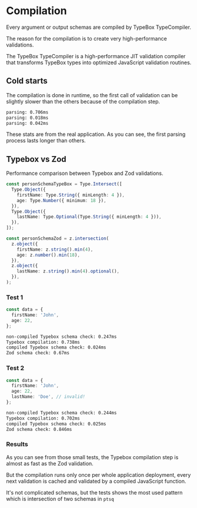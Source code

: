 # Compilation

Every argument or output schemas are compiled by TypeBox TypeCompiler.

The reason for the compilation is to create very high-performance validations.

The TypeBox TypeCompiler is a high-performance JIT validation compiler that transforms TypeBox types into optimized JavaScript validation routines.

## Cold starts

The compilation is done in runtime, so the first call of validation can be slightly slower than the others because of the compilation step.

```txt
parsing: 0.706ms
parsing: 0.018ms
parsing: 0.042ms
```

These stats are from the real application. As you can see, the first parsing process lasts longer than others.

## Typebox vs Zod

Performance comparison between Typebox and Zod validations.

```ts copy filename="validation.ts"
const personSchemaTypeBox = Type.Intersect([
  Type.Object({
    firstName: Type.String({ minLength: 4 }),
    age: Type.Number({ minimum: 18 }),
  }),
  Type.Object({
    lastName: Type.Optional(Type.String({ minLength: 4 })),
  }),
]);

const personSchemaZod = z.intersection(
  z.object({
    firstName: z.string().min(4),
    age: z.number().min(18),
  }),
  z.object({
    lastName: z.string().min(4).optional(),
  }),
);
```

### Test 1

```ts copy
const data = {
  firstName: 'John',
  age: 22,
};
```

```txt
non-compiled Typebox schema check: 0.247ms
Typebox compilation: 0.738ms
compiled Typebox schema check: 0.024ms
Zod schema check: 0.67ms
```

### Test 2

```ts copy
const data = {
  firstName: 'John',
  age: 22,
  lastName: 'Doe', // invalid!
};
```

```txt
non-compiled Typebox schema check: 0.244ms
Typebox compilation: 0.702ms
compiled Typebox schema check: 0.025ms
Zod schema check: 0.846ms
```

### Results

As you can see from those small tests, the Typebox compilation step is almost as fast as the Zod validation.

But the compilation runs only once per whole application deployment, every next validation is cached and validated by a compiled JavaScript function.

It's not complicated schemas, but the tests shows the most used pattern which is intersection of two schemas in `ptsq`
